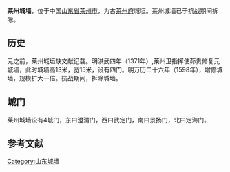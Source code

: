 '''莱州城墙'''，位于中国[[山东省|山东省]][[莱州市|莱州市]]，为古[[莱州府|莱州府]]城垣。莱州城墙已于抗战期间拆除。

== 历史 ==
元之前，莱州城垣缺文献记载。明洪武四年（1371年）,莱州卫指挥使茆贵修复元城墙，此时城墙高13米，宽15米，设有四门。明万历二十六年（1598年），增修城墙，规模扩大一倍。抗战期间，拆除城墙。

== 城门 ==
莱州城墙设有4城门，东曰澄清门，西曰武定门，南曰景扬门，北曰定海门。

==参考文献==
{{reflist}}
{{山东省境内的古城墙}}
[[Category:山东城墙|Category:山东城墙]]